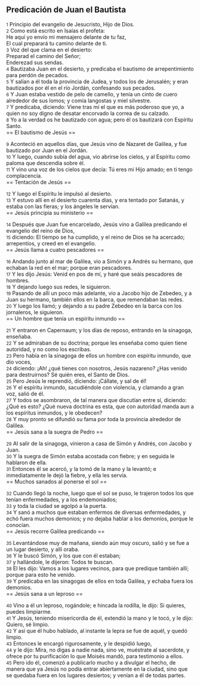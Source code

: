 == Predicación de Juan el Bautista ==

{{anchor|1}} <small>1</small> Principio del evangelio de Jesucristo, Hijo de Dios.<br>
{{anchor|2}} <small>2</small> Como está escrito en Isaías el profeta:<br>
He aquí yo envío mi mensajero delante de tu faz,<br>
El cual preparará tu camino delante de ti.<br>
{{anchor|3}} <small>3</small> Voz del que clama en el desierto:<br>
Preparad el camino del Señor;<br>
Enderezad sus sendas.<br>
{{anchor|4}} <small>4</small> Bautizaba Juan en el desierto, y predicaba el bautismo de arrepentimiento para perdón de pecados.<br>
{{anchor|5}} <small>5</small> Y salían a él toda la provincia de Judea, y todos los de Jerusalén; y eran bautizados por él en el río Jordán, confesando sus pecados.<br>
{{anchor|6}} <small>6</small> Y Juan estaba vestido de pelo de camello, y tenía un cinto de cuero alrededor de sus lomos; y comía langostas y miel silvestre.<br>
{{anchor|7}} <small>7</small> Y predicaba, diciendo: Viene tras mí el que es más poderoso que yo, a quien no soy digno de desatar encorvado la correa de su calzado.<br>
{{anchor|8}} <small>8</small> Yo a la verdad os he bautizado con agua; pero él os bautizará con Espíritu Santo.<br>
== El bautismo de Jesús ==

{{anchor|9}} <small>9</small> Aconteció en aquellos días, que Jesús vino de Nazaret de Galilea, y fue bautizado por Juan en el Jordán.<br>
{{anchor|10}} <small>10</small> Y luego, cuando subía del agua, vio abrirse los cielos, y al Espíritu como paloma que descendía sobre él.<br>
{{anchor|11}} <small>11</small> Y vino una voz de los cielos que decía: Tú eres mi Hijo amado; en ti tengo complacencia.<br>
== Tentación de Jesús ==

{{anchor|12}} <small>12</small> Y luego el Espíritu le impulsó al desierto.<br>
{{anchor|13}} <small>13</small> Y estuvo allí en el desierto cuarenta días, y era tentado por Satanás, y estaba con las fieras; y los ángeles le servían.<br>
== Jesús principia su ministerio ==

{{anchor|14}} <small>14</small> Después que Juan fue encarcelado, Jesús vino a Galilea predicando el evangelio del reino de Dios,<br>
{{anchor|15}} <small>15</small> diciendo: El tiempo se ha cumplido, y el reino de Dios se ha acercado; arrepentíos, y creed en el evangelio.<br>
== Jesús llama a cuatro pescadores ==

{{anchor|16}} <small>16</small> Andando junto al mar de Galilea, vio a Simón y a Andrés su hermano, que echaban la red en el mar; porque eran pescadores.<br>
{{anchor|17}} <small>17</small> Y les dijo Jesús: Venid en pos de mí, y haré que seáis pescadores de hombres.<br>
{{anchor|18}} <small>18</small> Y dejando luego sus redes, le siguieron.<br>
{{anchor|19}} <small>19</small> Pasando de allí un poco más adelante, vio a Jacobo hijo de Zebedeo, y a Juan su hermano, también ellos en la barca, que remendaban las redes.<br>
{{anchor|20}} <small>20</small> Y luego los llamó; y dejando a su padre Zebedeo en la barca con los jornaleros, le siguieron.<br>
== Un hombre que tenía un espíritu inmundo ==

{{anchor|21}} <small>21</small> Y entraron en Capernaum; y los días de reposo, entrando en la sinagoga, enseñaba.<br>
{{anchor|22}} <small>22</small> Y se admiraban de su doctrina; porque les enseñaba como quien tiene autoridad, y no como los escribas.<br>
{{anchor|23}} <small>23</small> Pero había en la sinagoga de ellos un hombre con espíritu inmundo, que dio voces,<br>
{{anchor|24}} <small>24</small> diciendo: ¡Ah! ¿qué tienes con nosotros, Jesús nazareno? ¿Has venido para destruirnos? Sé quién eres, el Santo de Dios.<br>
{{anchor|25}} <small>25</small> Pero Jesús le reprendió, diciendo: ¡Cállate, y sal de él!<br>
{{anchor|26}} <small>26</small> Y el espíritu inmundo, sacudiéndole con violencia, y clamando a gran voz, salió de él.<br>
{{anchor|27}} <small>27</small> Y todos se asombraron, de tal manera que discutían entre sí, diciendo: ¿Qué es esto? ¿Qué nueva doctrina es esta, que con autoridad manda aun a los espíritus inmundos, y le obedecen?<br>
{{anchor|28}} <small>28</small> Y muy pronto se difundió su fama por toda la provincia alrededor de Galilea.<br>
== Jesús sana a la suegra de Pedro ==

{{anchor|29}} <small>29</small> Al salir de la sinagoga, vinieron a casa de Simón y Andrés, con Jacobo y Juan.<br>
{{anchor|30}} <small>30</small> Y la suegra de Simón estaba acostada con fiebre; y en seguida le hablaron de ella.<br>
{{anchor|31}} <small>31</small> Entonces él se acercó, y la tomó de la mano y la levantó; e inmediatamente le dejó la fiebre, y ella les servía.<br>
== Muchos sanados al ponerse el sol ==

{{anchor|32}} <small>32</small> Cuando llegó la noche, luego que el sol se puso, le trajeron todos los que tenían enfermedades, y a los endemoniados;<br>
{{anchor|33}} <small>33</small> y toda la ciudad se agolpó a la puerta.<br>
{{anchor|34}} <small>34</small> Y sanó a muchos que estaban enfermos de diversas enfermedades, y echó fuera muchos demonios; y no dejaba hablar a los demonios, porque le conocían.<br>
== Jesús recorre Galilea predicando ==

{{anchor|35}} <small>35</small> Levantándose muy de mañana, siendo aún muy oscuro, salió y se fue a un lugar desierto, y allí oraba.<br>
{{anchor|36}} <small>36</small> Y le buscó Simón, y los que con él estaban;<br>
{{anchor|37}} <small>37</small> y hallándole, le dijeron: Todos te buscan.<br>
{{anchor|38}} <small>38</small> El les dijo: Vamos a los lugares vecinos, para que predique también allí; porque para esto he venido.<br>
{{anchor|39}} <small>39</small> Y predicaba en las sinagogas de ellos en toda Galilea, y echaba fuera los demonios.<br>
== Jesús sana a un leproso ==

{{anchor|40}} <small>40</small> Vino a él un leproso, rogándole; e hincada la rodilla, le dijo: Si quieres, puedes limpiarme.<br>
{{anchor|41}} <small>41</small> Y Jesús, teniendo misericordia de él, extendió la mano y le tocó, y le dijo: Quiero, sé limpio.<br>
{{anchor|42}} <small>42</small> Y así que él hubo hablado, al instante la lepra se fue de aquél, y quedó limpio.<br>
{{anchor|43}} <small>43</small> Entonces le encargó rigurosamente, y le despidió luego,<br>
{{anchor|44}} <small>44</small> y le dijo: Mira, no digas a nadie nada, sino ve, muéstrate al sacerdote, y ofrece por tu purificación lo que Moisés mandó, para testimonio a ellos.<br>
{{anchor|45}} <small>45</small> Pero ido él, comenzó a publicarlo mucho y a divulgar el hecho, de manera que ya Jesús no podía entrar abiertamente en la ciudad, sino que se quedaba fuera en los lugares desiertos; y venían a él de todas partes.<br>
